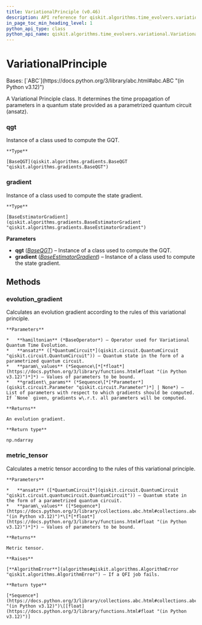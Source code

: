 ```yaml
---
title: VariationalPrinciple (v0.46)
description: API reference for qiskit.algorithms.time_evolvers.variational.VariationalPrinciple in qiskit v0.46
in_page_toc_min_heading_level: 1
python_api_type: class
python_api_name: qiskit.algorithms.time_evolvers.variational.VariationalPrinciple
---
```


# VariationalPrinciple

<Class id="qiskit.algorithms.time_evolvers.variational.VariationalPrinciple" isDedicatedPage={true} github="https://github.com/qiskit/qiskit/tree/stable/0.46/qiskit/algorithms/time_evolvers/variational/variational_principles/variational_principle.py" signature="qiskit.algorithms.time_evolvers.variational.VariationalPrinciple(qgt, gradient)" modifiers="class">
  Bases: [`ABC`](https://docs.python.org/3/library/abc.html#abc.ABC "(in Python v3.12)")

  A Variational Principle class. It determines the time propagation of parameters in a quantum state provided as a parametrized quantum circuit (ansatz).

  ### qgt

  <Attribute id="qiskit.algorithms.time_evolvers.variational.VariationalPrinciple.qgt">
    Instance of a class used to compute the GQT.

    **Type**

    [BaseQGT](qiskit.algorithms.gradients.BaseQGT "qiskit.algorithms.gradients.BaseQGT")
  </Attribute>

  ### gradient

  <Attribute id="qiskit.algorithms.time_evolvers.variational.VariationalPrinciple.gradient">
    Instance of a class used to compute the state gradient.

    **Type**

    [BaseEstimatorGradient](qiskit.algorithms.gradients.BaseEstimatorGradient "qiskit.algorithms.gradients.BaseEstimatorGradient")
  </Attribute>

  **Parameters**

  *   **qgt** ([*BaseQGT*](qiskit.algorithms.gradients.BaseQGT "qiskit.algorithms.gradients.BaseQGT")) – Instance of a class used to compute the GQT.
  *   **gradient** ([*BaseEstimatorGradient*](qiskit.algorithms.gradients.BaseEstimatorGradient "qiskit.algorithms.gradients.BaseEstimatorGradient")) – Instance of a class used to compute the state gradient.

  ## Methods

  ### evolution\_gradient

  <Function id="qiskit.algorithms.time_evolvers.variational.VariationalPrinciple.evolution_gradient" signature="evolution_gradient(hamiltonian, ansatz, param_values, gradient_params=None)" modifiers="abstract">
    Calculates an evolution gradient according to the rules of this variational principle.

    **Parameters**

    *   **hamiltonian** (*BaseOperator*) – Operator used for Variational Quantum Time Evolution.
    *   **ansatz** ([*QuantumCircuit*](qiskit.circuit.QuantumCircuit "qiskit.circuit.QuantumCircuit")) – Quantum state in the form of a parametrized quantum circuit.
    *   **param\_values** (*Sequence\[*[*float*](https://docs.python.org/3/library/functions.html#float "(in Python v3.12)")*]*) – Values of parameters to be bound.
    *   **gradient\_params** (*Sequence\[*[*Parameter*](qiskit.circuit.Parameter "qiskit.circuit.Parameter")*] | None*) – List of parameters with respect to which gradients should be computed. If `None` given, gradients w\.r.t. all parameters will be computed.

    **Returns**

    An evolution gradient.

    **Return type**

    np.ndarray
  </Function>

  ### metric\_tensor

  <Function id="qiskit.algorithms.time_evolvers.variational.VariationalPrinciple.metric_tensor" signature="metric_tensor(ansatz, param_values)">
    Calculates a metric tensor according to the rules of this variational principle.

    **Parameters**

    *   **ansatz** ([*QuantumCircuit*](qiskit.circuit.QuantumCircuit "qiskit.circuit.quantumcircuit.QuantumCircuit")) – Quantum state in the form of a parametrized quantum circuit.
    *   **param\_values** ([*Sequence*](https://docs.python.org/3/library/collections.abc.html#collections.abc.Sequence "(in Python v3.12)")*\[*[*float*](https://docs.python.org/3/library/functions.html#float "(in Python v3.12)")*]*) – Values of parameters to be bound.

    **Returns**

    Metric tensor.

    **Raises**

    [**AlgorithmError**](algorithms#qiskit.algorithms.AlgorithmError "qiskit.algorithms.AlgorithmError") – If a QFI job fails.

    **Return type**

    [*Sequence*](https://docs.python.org/3/library/collections.abc.html#collections.abc.Sequence "(in Python v3.12)")\[[float](https://docs.python.org/3/library/functions.html#float "(in Python v3.12)")]
  </Function>
</Class>

